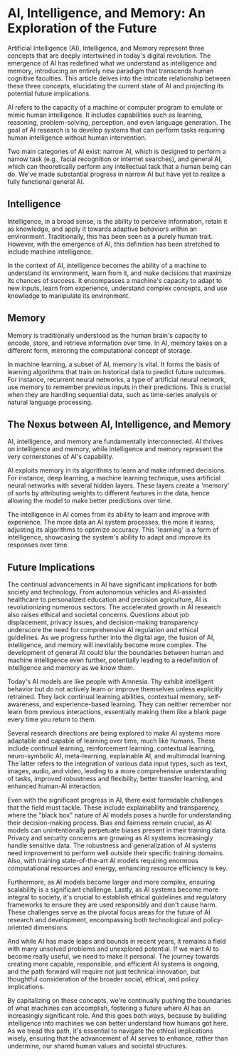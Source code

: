 # AI, Intelligence, and Memory: An Exploration of the Future

Artificial Intelligence (AI), Intelligence, and Memory represent three concepts that are deeply intertwined in today's digital revolution. The emergence of AI has redefined what we understand as intelligence and memory, introducing an entirely new paradigm that transcends human cognitive faculties. This article delves into the intricate relationship between these three concepts, elucidating the current state of AI and projecting its potential future implications.

AI refers to the capacity of a machine or computer program to emulate or mimic human intelligence. It includes capabilities such as learning, reasoning, problem-solving, perception, and even language generation. The goal of AI research is to develop systems that can perform tasks requiring human intelligence without human intervention.

Two main categories of AI exist: narrow AI, which is designed to perform a narrow task (e.g., facial recognition or internet searches), and general AI, which can theoretically perform any intellectual task that a human being can do. We've made substantial progress in narrow AI but have yet to realize a fully functional general AI.

## Intelligence

Intelligence, in a broad sense, is the ability to perceive information, retain it as knowledge, and apply it towards adaptive behaviors within an environment. Traditionally, this has been seen as a purely human trait. However, with the emergence of AI, this definition has been stretched to include machine intelligence.

In the context of AI, intelligence becomes the ability of a machine to understand its environment, learn from it, and make decisions that maximize its chances of success. It encompasses a machine's capacity to adapt to new inputs, learn from experience, understand complex concepts, and use knowledge to manipulate its environment.

## Memory

Memory is traditionally understood as the human brain's capacity to encode, store, and retrieve information over time. In AI, memory takes on a different form, mirroring the computational concept of storage.

In machine learning, a subset of AI, memory is vital. It forms the basis of learning algorithms that train on historical data to predict future outcomes. For instance, recurrent neural networks, a type of artificial neural network, use memory to remember previous inputs in their predictions. This is crucial when they are handling sequential data, such as time-series analysis or natural language processing.

## The Nexus between AI, Intelligence, and Memory

AI, intelligence, and memory are fundamentally interconnected. AI thrives on intelligence and memory, while intelligence and memory represent the very cornerstones of AI's capability.

AI exploits memory in its algorithms to learn and make informed decisions. For instance, deep learning, a machine learning technique, uses artificial neural networks with several hidden layers. These layers create a 'memory' of sorts by attributing weights to different features in the data, hence allowing the model to make better predictions over time.

The intelligence in AI comes from its ability to learn and improve with experience. The more data an AI system processes, the more it learns, adjusting its algorithms to optimize accuracy. This 'learning' is a form of intelligence, showcasing the system's ability to adapt and improve its responses over time.

## Future Implications

The continual advancements in AI have significant implications for both society and technology. From autonomous vehicles and AI-assisted healthcare to personalized education and precision agriculture, AI is revolutionizing numerous sectors.
The accelerated growth in AI research also raises ethical and societal concerns. Questions about job displacement, privacy issues, and decision-making transparency underscore the need for comprehensive AI regulation and ethical guidelines.
As we progress further into the digital age, the fusion of AI, intelligence, and memory will inevitably become more complex. The development of general AI could blur the boundaries between human and machine intelligence even further, potentially leading to a redefinition of intelligence and memory as we know them.

Today's AI models are like people with Amnesia. Thy exhibit intelligent behavior but do not actively learn or improve themselves unless explicitly retrained. They lack continual learning abilities, contextual memory, self-awareness, and experience-based learning. They can neither remember nor learn from previous interactions, essentially making them like a blank page every time you return to them.

Several research directions are being explored to make AI systems more adaptable and capable of learning over time, much like humans. These include continual learning, reinforcement learning, contextual learning, neuro-symbolic AI, meta-learning, explainable AI, and multimodal learning. The latter refers to the integration of various data input types, such as text, images, audio, and video, leading to a more comprehensive understanding of tasks, improved robustness and flexibility, better transfer learning, and enhanced human-AI interaction.

Even with the significant progress in AI, there exist formidable challenges that the field must tackle. These include explainability and transparency, where the "black box" nature of AI models poses a hurdle for understanding their decision-making process. Bias and fairness remain crucial, as AI models can unintentionally perpetuate biases present in their training data. Privacy and security concerns are growing as AI systems increasingly handle sensitive data. The robustness and generalization of AI systems need improvement to perform well outside their specific training domains. Also, with training state-of-the-art AI models requiring enormous computational resources and energy, enhancing resource efficiency is key.

Furthermore, as AI models become larger and more complex, ensuring scalability is a significant challenge. Lastly, as AI systems become more integral to society, it's crucial to establish ethical guidelines and regulatory frameworks to ensure they are used responsibly and don't cause harm. These challenges serve as the pivotal focus areas for the future of AI research and development, encompassing both technological and policy-oriented dimensions.

And while AI has made leaps and bounds in recent years, it remains a field with many unsolved problems and unexplored potential. If we want AI to become really useful, we need to make it personal. The journey towards creating more capable, responsible, and efficient AI systems is ongoing, and the path forward will require not just technical innovation, but thoughtful consideration of the broader social, ethical, and policy implications.


By capitalizing on these concepts, we're continually pushing the boundaries of what machines can accomplish, fostering a future where AI has an increasingly significant role. And this goes both ways, because by building intelligence into machines we can better understand how humans got here. As we tread this path, it's essential to navigate the ethical implications wisely, ensuring that the advancement of AI serves to enhance, rather than undermine, our shared human values and societal structures.